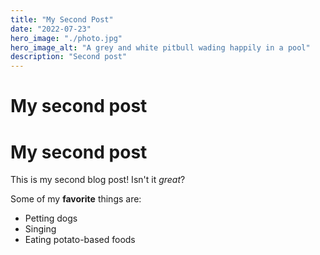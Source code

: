 ```yaml
---
title: "My Second Post"
date: "2022-07-23"
hero_image: "./photo.jpg"
hero_image_alt: "A grey and white pitbull wading happily in a pool"
description: "Second post"
---
```


# My second post

# My second post

This is my second blog post! Isn't it *great*?

Some of my **favorite** things are:

* Petting dogs
* Singing
* Eating potato-based foods
